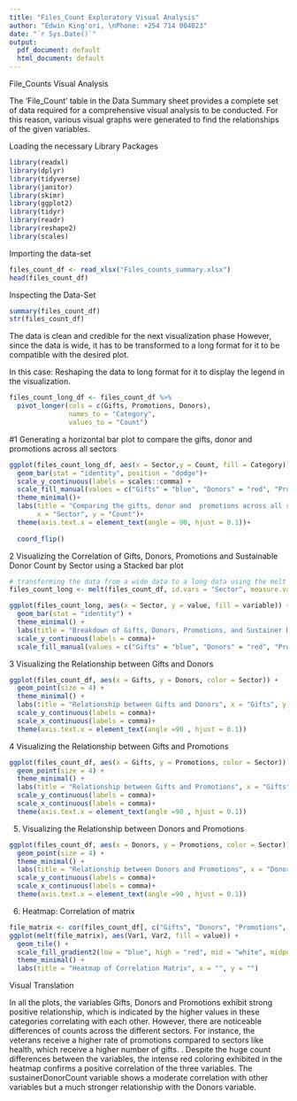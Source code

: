 ```yaml
---
title: "Files_Count Exploratory Visual Analysis"
author: "Edwin King'ori, \nPhone: +254 714 004023"
date: "`r Sys.Date()`"
output:
  pdf_document: default
  html_document: default
---
```




File_Counts Visual Analysis

The 'File_Count' table in the Data Summary sheet provides a complete set of data required for a comprehensive visual analysis to be conducted. For this reason, various visual graphs were generated to find the relationships of the given variables.   

Loading the necessary Library Packages
```r
library(readxl)
library(dplyr)
library(tidyverse)
library(janitor)
library(skimr)
library(ggplot2)
library(tidyr)
library(readr)
library(reshape2)
library(scales)
```

Importing the data-set

```r
files_count_df <- read_xlsx("Files_counts_summary.xlsx")
head(files_count_df)
```
Inspecting the Data-Set
```r
summary(files_count_df)
str(files_count_df)
```
The data is clean and credible for the next visualization phase
However, since the data is wide, it has to be transformed to a long format for it to be compatible with the desired plot.

In this case:
    Reshaping the data to long format for it to display the legend in the visualization.
    
```r
files_count_long_df <- files_count_df %>%
  pivot_longer(cols = c(Gifts, Promotions, Donors),
               names_to = "Category",
               values_to = "Count")
```

#1 Generating a horizontal bar plot to compare the gifts, donor and  promotions across all sectors

```r

ggplot(files_count_long_df, aes(x = Sector,y = Count, fill = Category))+
  geom_bar(stat = "identity", position = "dodge")+
  scale_y_continuous(labels = scales::comma) + 
  scale_fill_manual(values = c("Gifts" = "blue", "Donors" = "red", "Promotions" = "green")) +
  theme_minimal()+
  labs(title = "Comparing the gifts, donor and  promotions across all sectors",
       x = "Sector", y = "Count")+
  theme(axis.text.x = element_text(angle = 90, hjust = 0.1))+ 
  
  coord_flip()
```

2 Visualizing the Correlation of Gifts, Donors, Promotions and Sustainable Donor Count by Sector using a Stacked bar plot

```r
# transforming the data from a wide data to a long data using the melt function
files_count_long <- melt(files_count_df, id.vars = "Sector", measure.vars = c("Gifts", "Donors", "Promotions", "SustainerDonorCount"))
```


```r
ggplot(files_count_long, aes(x = Sector, y = value, fill = variable)) +
  geom_bar(stat = "identity") +
  theme_minimal() +
  labs(title = "Breakdown of Gifts, Donors, Promotions, and Sustainer Donor Count by Sector", x = "Sector", y = "Count")+
  scale_y_continuous(labels = comma)+
  scale_fill_manual(values = c("Gifts" = "blue", "Donors" = "red", "Promotions" = "green", "SustainerDonorCount" = "black"))

```

3 Visualizing the  Relationship between Gifts and Donors

```r
ggplot(files_count_df, aes(x = Gifts, y = Donors, color = Sector)) +
  geom_point(size = 4) +
  theme_minimal() +
  labs(title = "Relationship between Gifts and Donors", x = "Gifts", y = "Donors")+
  scale_y_continuous(labels = comma)+
  scale_x_continuous(labels = comma)+
  theme(axis.text.x = element_text(angle =90 , hjust = 0.1))

```
4 Visualizing the  Relationship between Gifts and Promotions

```r
ggplot(files_count_df, aes(x = Gifts, y = Promotions, color = Sector)) +
  geom_point(size = 4) +
  theme_minimal() +
  labs(title = "Relationship between Gifts and Promotions", x = "Gifts", y = "Promotions")+
  scale_y_continuous(labels = comma)+
  scale_x_continuous(labels = comma)+
  theme(axis.text.x = element_text(angle =90 , hjust = 0.1))

```
5. Visualizing the  Relationship between  Donors and Promotions

```r

ggplot(files_count_df, aes(x = Donors, y = Promotions, color = Sector)) +
  geom_point(size = 4) +
  theme_minimal() +
  labs(title = "Relationship between Donors and Promotions", x = "Donors", y = "Promotions")+
  scale_y_continuous(labels = comma)+
  scale_x_continuous(labels = comma)+
  theme(axis.text.x = element_text(angle =90 , hjust = 0.1))

```

6. Heatmap: Correlation of matrix

```r

file_matrix <- cor(files_count_df[, c("Gifts", "Donors", "Promotions", "SustainerDonorCount")])
ggplot(melt(file_matrix), aes(Var1, Var2, fill = value)) +
  geom_tile() +
  scale_fill_gradient2(low = "blue", high = "red", mid = "white", midpoint = 0, limit = c(-1, 1), space = "Lab", name="Correlation") +
  theme_minimal() +
  labs(title = "Heatmap of Correlation Matrix", x = "", y = "")

```
Visual Translation

In all the plots, the variables Gifts, Donors and Promotions exhibit strong positive relationship, which is indicated by the higher values in these categories correlating with each other. However, there are noticeable differences of counts across the different sectors. For instance, the veterans receive a higher rate of promotions compared to sectors like health, which receive a higher number of gifts. . Despite the huge count differences between the variables, the intense red coloring exhibited in the heatmap confirms a positive correlation of the three variables. The sustainerDonorCount variable  shows a moderate correlation with other variables but a much stronger relationship with the Donors variable. 


